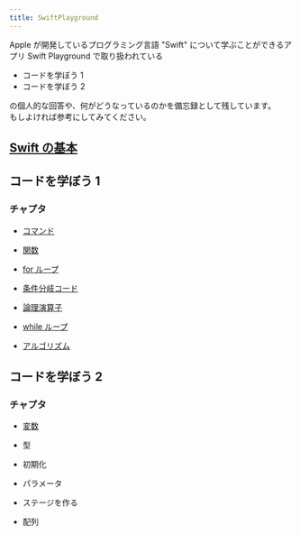 ```yaml
---
title: SwiftPlayground
---
```

Apple が開発しているプログラミング言語 "Swift" について学ぶことができるアプリ Swift Playground で取り扱われている
- コードを学ぼう 1
- コードを学ぼう 2

の個人的な回答や、何がどうなっているのかを備忘録として残しています。  
もしよければ参考にしてみてください。  
  
## [Swift の基本](/@inugamine/swiftPlayground/swiftMemo)

## コードを学ぼう 1
### チャプタ


- [コマンド](/@inugamine/swiftPlayground/code1/command)

- [関数](/@inugamine/swiftPlayground/code1/function)

- [for ループ](/@inugamine/swiftPlayground/code1/for)

- [条件分岐コード](/@inugamine/swiftPlayground/code1/conditionalBranch)

- [論理演算子](/@inugamine/swiftPlayground/code1/logicalOperators)

- [while ループ](/@inugamine/swiftPlayground/code1/while)

- [アルゴリズム](/@inugamine/swiftPlayground/code1/algorithm)

## コードを学ぼう 2
### チャプタ

- [変数](/@inugamine/swiftPlayground/code2/variable)

- 型

- 初期化

- パラメータ

- ステージを作る

- 配列
